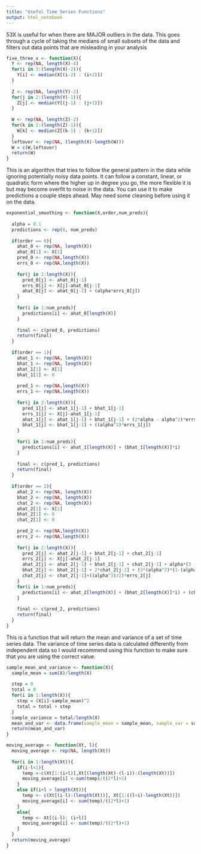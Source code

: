 ```yaml
---
title: "Useful Time Series Functions"
output: html_notebook
---
```


53X is useful for when there are MAJOR outliers in the data. This goes through a cycle of taking the medians of small subsets of the data and filters out data points that are misleading in your analysis

```r
five_three_x <- function(X){
  Y <- rep(NA, length(X)-4)
  for(i in 3:(length(X)-2)){
    Y[i] <- median(X[(i-2) : (i+2)])
  }
  
  Z <- rep(NA, length(Y)-2)
  for(j in 2:(length(Y)-1)){
    Z[j] <- median(Y[(j-1) : (j+1)])
  }
  
  W <- rep(NA, length(Z)-2)
  for(k in 2:(length(Z)-1)){
    W[k] <- median(Z[(k-1) : (k+1)])
  }
  leftover <- rep(NA, (length(X)-length(W)))
  W = c(W,leftover)
  return(W)
}
```



This is an algorithm that tries to follow the general pattern in the data while ignoring potentially noisy data points. It can follow a constant, linear, or quadratic form where the higher up in degree you go, the more flexible it is but may become overfit to noise in the data. You can use it to make predictions a couple steps ahead. May need some cleaning before using it on the data. 

```r
exponential_smoothing <- function(X,order,num_preds){
  
  alpha = 0.1
  predictions <- rep(0, num_preds)
  
  if(order == 0){
    ahat_0 <- rep(NA, length(X))
    ahat_0[1] <- X[1]
    pred_0 <- rep(NA,length(X))
    errs_0 <- rep(NA,length(X))
    
    for(j in 2:length(X)){
      pred_0[j] <- ahat_0[j-1]
      errs_0[j] <- X[j]-ahat_0[j-1]
      ahat_0[j] <- ahat_0[j-1] + (alpha*errs_0[j])
    }
    
    for(i in 1:num_preds){
      predictions[i] <- ahat_0[length(X)]
    }
    
    final <- c(pred_0, predictions)
    return(final)
  }
  
  if(order == 1){
    ahat_1 <- rep(NA, length(X))
    bhat_1 <- rep(NA, length(X))
    ahat_1[1] <- X[1]
    bhat_1[1] <- 0
    
    pred_1 <- rep(NA,length(X))
    errs_1 <- rep(NA,length(X))
    
    for(j in 2:length(X)){
      pred_1[j] <- ahat_1[j-1] + bhat_1[j-1]
      errs_1[j] <- X[j]-ahat_1[j-1]
      ahat_1[j] <- ahat_1[j-1] + bhat_1[j-1] + (2*alpha - alpha^2)*errs_1[j]
      bhat_1[j] <- bhat_1[j-1] + ((alpha^2)*errs_1[j])
    }
    
    for(i in 1:num_preds){
      predictions[i] <- ahat_1[length(X)] + (bhat_1[length(X)]*i)
    }
    
    final <- c(pred_1, predictions)
    return(final)
  }
  
  if(order == 2){
    ahat_2 <- rep(NA, length(X))
    bhat_2 <- rep(NA, length(X))
    chat_2 <- rep(NA, length(X))
    ahat_2[1] <- X[1]
    bhat_2[1] <- 0
    chat_2[1] <- 0
    
    pred_2 <- rep(NA,length(X))
    errs_2 <- rep(NA,length(X))
    
    for(j in 2:length(X)){
      pred_2[j] <- ahat_2[j-1] + bhat_2[j-1] + chat_2[j-1]
      errs_2[j] <- X[j]-ahat_2[j-1]
      ahat_2[j] <- ahat_2[j-1] + bhat_2[j-1] + chat_2[j-1] + alpha*(3 - 3*alpha + alpha^2)*errs_2[j]
      bhat_2[j] <- bhat_2[j-1] + 2*chat_2[j-1] + (3*(alpha^2)*(1-(alpha/2))*errs_2[j])
      chat_2[j] <- chat_2[j-1]+((alpha^3)/2)*errs_2[j]
    }
    for(i in 1:num_preds){
      predictions[i] <- ahat_2[length(X)] + (bhat_2[length(X)]*i) + (chat_2[length(X)]*i^2)
    }
    
    final <- c(pred_2, predictions)
    return(final)
  }
}

```


This is a function that will return the mean and variance of a set of time series data. The variance of time series data is calculated differently from independent data so I would recommend using this function to make sure that you are using the correct value.
```r
sample_mean_and_variance <- function(X){
  sample_mean = sum(X)/length(X)
  
  step = 0
  total = 0
  for(i in 1:length(X)){
    step = (X[i]-sample_mean)^2
    total = total + step
  }
  sample_variance = total/length(X)
  mean_and_var <- data.frame(sample_mean = sample_mean, sample_var = sample_variance)
  return(mean_and_var)
}
```



```r
moving_average <- function(Xt, l){
  moving_average <- rep(NA, length(Xt))
  
  for(i in 1:length(Xt)){
    if(i-l<1){
      temp <-c(Xt[1:(i+l)],Xt[(length(Xt)-(l-i)):(length(Xt))])
      moving_average[i] <-sum(temp)/((2*l)+1)
    }
    else if(i+l > length(Xt)){
      temp <- c(Xt[(i-l):(length(Xt))], Xt[1:((l+i)-length(Xt))])
      moving_average[i] <- sum(temp)/((2*l)+1)
    }
    else{
      temp <- Xt[(i-l): (i+l)]
      moving_average[i] <- sum(temp)/((2*l)+1)
    }
  }
  return(moving_average)
}
```